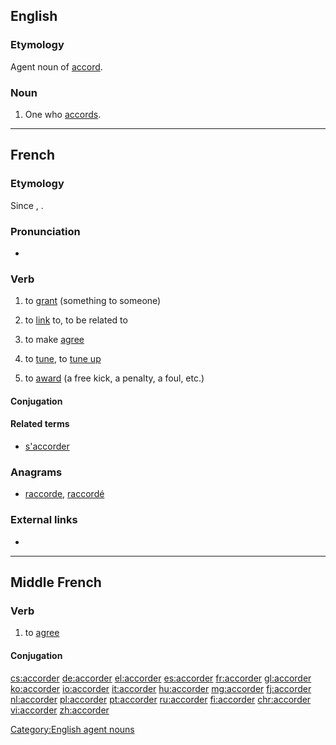 ==English==

===Etymology===
Agent noun of [[accord#Verb|accord]].

===Noun===
{{en-noun}}

# {{context|rare|lang=en}} One who [[accord]]s.

[[Category:English agent nouns]]

----

==French==

===Etymology===
Since {{etyl|fro|fr}}, {{suffix|accord|er|lang=fr}}.

===Pronunciation===
* {{audio|Fr-accorder.ogg|Audio|lang=fr}}

===Verb===
{{fr-verb}}

# {{context|transitive|lang=fr}} to [[grant]] (something to someone)
# to [[link]] to, to be related to
# {{context|reflexive|grammar|lang=fr}} to make [[agree]]
# {{context|music|lang=fr}} to [[tune]], to [[tune up]]
# {{context|sports|lang=fr}} to [[award]] (a free kick, a penalty, a foul, etc.)

====Conjugation====
{{fr-conj-er|accord|avoir}}

====Related terms====
* [[s'accorder]]

===Anagrams===
* [[raccorde#French|raccorde]], [[raccordé#French|raccordé]]

===External links===
* {{R:TLFi}}

----

==Middle French==

===Verb===
{{head|frm|verb}}

# {{context|transitive|lang=frm}} to [[agree]]

====Conjugation====
{{frm-conj-er|accord}}

[[cs:accorder]]
[[de:accorder]]
[[el:accorder]]
[[es:accorder]]
[[fr:accorder]]
[[gl:accorder]]
[[ko:accorder]]
[[io:accorder]]
[[it:accorder]]
[[hu:accorder]]
[[mg:accorder]]
[[fj:accorder]]
[[nl:accorder]]
[[pl:accorder]]
[[pt:accorder]]
[[ru:accorder]]
[[fi:accorder]]
[[chr:accorder]]
[[vi:accorder]]
[[zh:accorder]]
